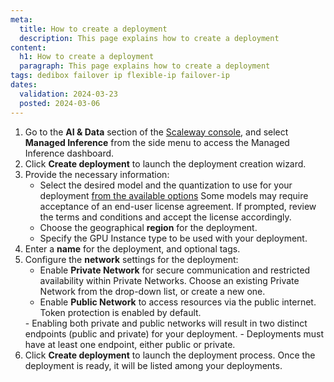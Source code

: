 ```yaml
---
meta:
  title: How to create a deployment
  description: This page explains how to create a deployment
content:
  h1: How to create a deployment
  paragraph: This page explains how to create a deployment
tags: dedibox failover ip flexible-ip failover-ip
dates:
  validation: 2024-03-23
  posted: 2024-03-06
---
```


1. Go to the **AI & Data** section of the [Scaleway console](https://console.scaleway.com/), and select **Managed Inference** from the side menu to access the Managed Inference dashboard.
2. Click **Create deployment** to launch the deployment creation wizard.
3. Provide the necessary information:
    - Select the desired model and the quantization to use for your deployment [from the available options](https://www.scaleway.com/en/docs/ai-data/managed-inference/reference-content/)
        <Message type="note">
          Some models may require acceptance of an end-user license agreement. If prompted, review the terms and conditions and accept the license accordingly.
        </Message>
    - Choose the geographical **region** for the deployment.
    - Specify the GPU Instance type to be used with your deployment.
4. Enter a **name** for the deployment, and optional tags.
5. Configure the **network** settings for the deployment:
    - Enable **Private Network** for secure communication and restricted availability within Private Networks. Choose an existing Private Network from the drop-down list, or create a new one.
    - Enable **Public Network** to access resources via the public internet. Token protection is enabled by default.
    <Message type="important">
      - Enabling both private and public networks will result in two distinct endpoints (public and private) for your deployment.
      - Deployments must have at least one endpoint, either public or private.
    </Message>
6. Click **Create deployment** to launch the deployment process. Once the deployment is ready, it will be listed among your deployments.
